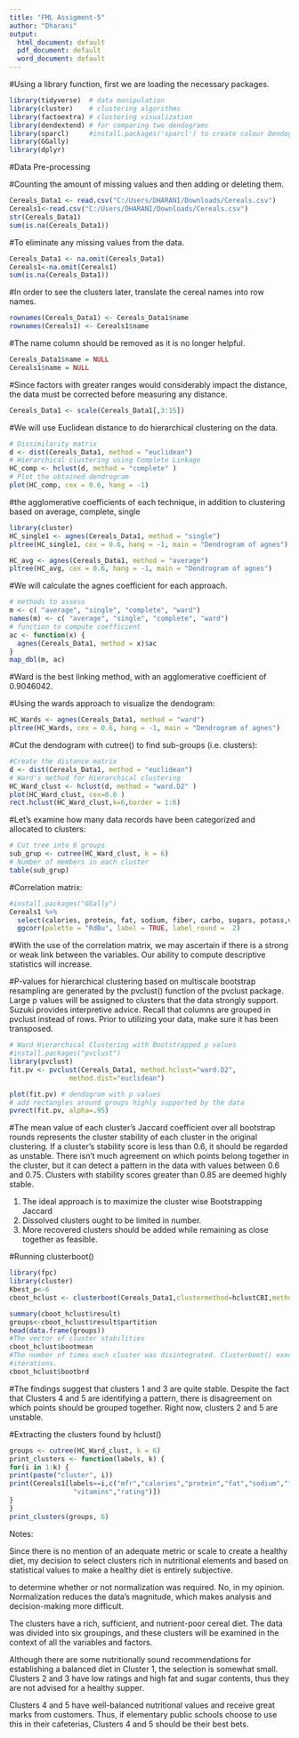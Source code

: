 ---
title: "FML Assigment-5"
author: "Dharani"
output:
  html_document: default
  pdf_document: default
  word_document: default
---
#Using a library function, first we are loading the necessary packages.
```{r include=FALSE}
library(tidyverse)  # data manipulation
library(cluster)    # clustering algorithms
library(factoextra) # clustering visualization
library(dendextend) # for comparing two dendograms
library(sparcl)     #install.packages('sparcl') to create colour Dendograms
library(GGally)
library(dplyr)
```

#Data Pre-processing

#Counting the amount of missing values and then adding or deleting them.
```{r}
Cereals_Data1 <- read.csv("C:/Users/DHARANI/Downloads/Cereals.csv")
Cereals1<-read.csv("C:/Users/DHARANI/Downloads/Cereals.csv")
str(Cereals_Data1)
sum(is.na(Cereals_Data1))
```

#To eliminate any missing values from the data.
```{r}
Cereals_Data1 <- na.omit(Cereals_Data1)
Cereals1<-na.omit(Cereals1)
sum(is.na(Cereals_Data1))
```

#In order to see the clusters later, translate the cereal names into row names.
```{r}
rownames(Cereals_Data1) <- Cereals_Data1$name
rownames(Cereals1) <- Cereals1$name
```

#The name column should be removed as it is no longer helpful.
```{r}
Cereals_Data1$name = NULL
Cereals1$name = NULL
```

#Since factors with greater ranges would considerably impact the distance, the data must be corrected before measuring any distance.
```{r}
Cereals_Data1 <- scale(Cereals_Data1[,3:15])
```

#We will use Euclidean distance to do hierarchical clustering on the data.
```{r}
# Dissimilarity matrix
d <- dist(Cereals_Data1, method = "euclidean")
# Hierarchical clustering using Complete Linkage
HC_comp <- hclust(d, method = "complete" )
# Plot the obtained dendrogram
plot(HC_comp, cex = 0.6, hang = -1)
```

#the agglomerative coefficients of each technique, in addition to clustering based on average, complete, single
```{r}
library(cluster)
HC_single1 <- agnes(Cereals_Data1, method = "single")
pltree(HC_single1, cex = 0.6, hang = -1, main = "Dendrogram of agnes")
```

```{r}
HC_avg <- agnes(Cereals_Data1, method = "average")
pltree(HC_avg, cex = 0.6, hang = -1, main = "Dendrogram of agnes")
```

#We will calculate the agnes coefficient for each approach.
```{r}
# methods to assess
m <- c( "average", "single", "complete", "ward")
names(m) <- c( "average", "single", "complete", "ward")
# function to compute coefficient
ac <- function(x) {
  agnes(Cereals_Data1, method = x)$ac
}
map_dbl(m, ac) 
```
#Ward is the best linking method, with an agglomerative coefficient of 0.9046042.

#Using the wards approach to visualize the dendogram:

```{r}
HC_Wards <- agnes(Cereals_Data1, method = "ward")
pltree(HC_Wards, cex = 0.6, hang = -1, main = "Dendrogram of agnes")
```

#Cut the dendogram with cutree() to find sub-groups (i.e. clusters):

```{r}
#Create the distance matrix
d <- dist(Cereals_Data1, method = "euclidean")
# Ward's method for Hierarchical clustering
HC_Ward_clust <- hclust(d, method = "ward.D2" )
plot(HC_Ward_clust, cex=0.6 )
rect.hclust(HC_Ward_clust,k=6,border = 1:6)
```

#Let's examine how many data records have been categorized and allocated to clusters:
```{r}
# Cut tree into 6 groups
sub_grup <- cutree(HC_Ward_clust, k = 6)
# Number of members in each cluster
table(sub_grup)
```

#Correlation matrix:
```{r}
#install.packages("GGally")
Cereals1 %>% 
  select(calories, protein, fat, sodium, fiber, carbo, sugars, potass,vitamins,rating) %>% 
  ggcorr(palette = "RdBu", label = TRUE, label_round =  2)
```

#With the use of the correlation matrix, we may ascertain if there is a strong or weak link between the variables. Our ability to compute descriptive statistics will increase. 

#P-values for hierarchical clustering based on multiscale bootstrap resampling are generated by the pvclust() function of the pvclust package. Large p values will be assigned to clusters that the data strongly support. Suzuki provides interpretive advice. Recall that columns are grouped in pvclust instead of rows. Prior to utilizing your data, make sure it has been transposed.

```{r results="hide"}
# Ward Hierarchical Clustering with Bootstrapped p values
#install.packages("pvclust")
library(pvclust)
fit.pv <- pvclust(Cereals_Data1, method.hclust="ward.D2",
               method.dist="euclidean")
```

```{r}
plot(fit.pv) # dendogram with p values
# add rectangles around groups highly supported by the data
pvrect(fit.pv, alpha=.95)
```

#The mean value of each cluster's Jaccard coefficient over all bootstrap rounds represents the cluster stability of each cluster in the original clustering. If a cluster's stability score is less than 0.6, it should be regarded as unstable. There isn't much agreement on which points belong together in the cluster, but it can detect a pattern in the data with values between 0.6 and 0.75. Clusters with stability scores greater than 0.85 are deemed highly stable.

1. The ideal approach is to maximize the cluster wise Bootstrapping Jaccard 
2. Dissolved clusters ought to be limited in number.
3. More recovered clusters should be added while remaining as close together as feasible. 

#Running clusterboot()
```{r results="hide"}
library(fpc)
library(cluster)
Kbest_p<-6
cboot_hclust <- clusterboot(Cereals_Data1,clustermethod=hclustCBI,method="ward.D2", k=Kbest_p)
```

```{r}
summary(cboot_hclust$result)
groups<-cboot_hclust$result$partition
head(data.frame(groups))
#The vector of cluster stabilities
cboot_hclust$bootmean
#The number of times each cluster was disintegrated. Clusterboot() executes 100 bootstrap by default. 
#iterations.
cboot_hclust$bootbrd
```

#The findings suggest that clusters 1 and 3 are quite stable. Despite the fact that Clusters 4 and 5 are identifying a pattern, there is disagreement on which points should be grouped together. Right now, clusters 2 and 5 are unstable.

#Extracting the clusters found by hclust()
```{r}
groups <- cutree(HC_Ward_clust, k = 6)
print_clusters <- function(labels, k) {
for(i in 1:k) {
print(paste("cluster", i))
print(Cereals1[labels==i,c("mfr","calories","protein","fat","sodium","fiber","carbo","sugars","potass",
                "vitamins","rating")])
}
}
print_clusters(groups, 6)
```

Notes:

Since there is no mention of an adequate metric or scale to create a healthy diet, my decision to select clusters rich in nutritional elements and based on statistical values to make a healthy diet is entirely subjective.

to determine whether or not normalization was required. No, in my opinion. Normalization reduces the data's magnitude, which makes analysis and decision-making more difficult.

The clusters have a rich, sufficient, and nutrient-poor cereal diet. The data was divided into six groupings, and these clusters will be examined in the context of all the variables and factors.

Although there are some nutritionally sound recommendations for establishing a balanced diet in Cluster 1, the selection is somewhat small. Clusters 2 and 3 have low ratings and high fat and sugar contents, thus they are not advised for a healthy supper.

Clusters 4 and 5 have well-balanced nutritional values and receive great marks from customers. Thus, if elementary public schools choose to use this in their cafeterias, Clusters 4 and 5 should be their best bets.